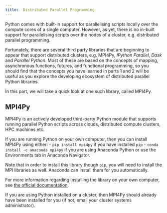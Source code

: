 ```yaml
---
title:  Distributed Parallel Programming
---
```


Python comes with built-in support for parallelising scripts locally over the compute cores of a single computer. However, as yet, there is no in-built support for parallelising scripts over the nodes of a cluster, e.g. distributed parallel programming.

Fortunately, there are several third party libraries that are beginning to appear that support distributed clusters, e.g. MPI4Py, *IPython Parallel*, *Dask* and *Parallel Python*. Most of these are based on the concepts of mapping, asynchronous functions, futures, and functional programming, so you should find that the concepts you have learned in parts 1 and 2 will be useful as you explore the developing ecosystem of distributed parallel Python libraries.

In this part, we will take a quick look at one such library, called MPI4Py.

## MPI4Py

MPI4Py is an actively developed third-party Python module that supports running parallel Python scripts across clouds, distributed compute clusters, HPC machines etc.

If you are running Python on your own computer, then you can install MPI4Py using either:
- `pip install mpi4py` if you have installed `pip`
- `conda install -c anaconda mpi4py` if you are using Anaconda Python or use the Environments tab in Anaconda Navigator.

Note that in order to install this library though `pip`, you will need to install the MPI libraries as well. Anaconda can install them for you automatically.

For more information regarding installing the library on your own computer, see [the official documentation](https://mpi4py.readthedocs.io/en/stable/install.html).

If you are using Python installed on a cluster, then MPI4Py should already have been installed for you (if not, email your cluster systems administrator).
